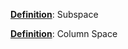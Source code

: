 \providecommand{\Pageref}[1]{\hfill p.\pageref{#1}}
 [**Definition**](#Subspace): Subspace\Pageref{Subspace}

 [**Definition**](#ColumnSpace): Column Space\Pageref{ColumnSpace}

